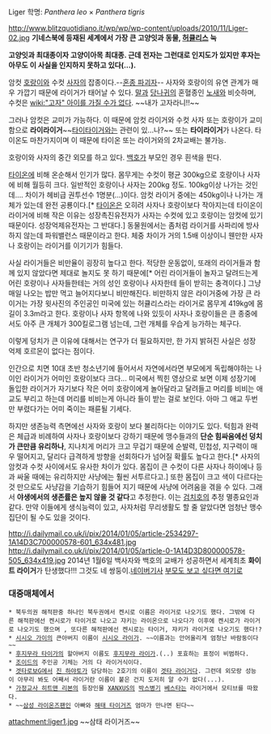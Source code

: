 Liger
학명: ''Panthera leo'' × ''Panthera tigris''

http://www.blitzquotidiano.it/wp/wp/wp-content/uploads/2010/11/Liger-02.jpg
'''기네스북에 등재된 세계에서 가장 큰 고양잇과 동물, [[허큘리스]] 눅'''

'''고양잇과 최대종이자 고양이아목 최대종. 근데 전자는 그런대로 인지도가 있지만 후자는 아무도 이 사실을 인지하지 못하고 있다(...).'''

암컷 [[호랑이]]와 수컷 [[사자]]의 잡종이다.--[[혼종 파괴자]]-- 사자와 호랑이의 유연 관계가 매우 가깝기 때문에 라이거가 태어날 수 있다. [[말]]과 [[당나귀]]의 혼혈종인 [[노새]]와 비슷하며, 수컷은 [[wiki:"고자" 아이를 가질 수가 없다]]. ~~내가 고자라니!!~~

그러나 암컷은 교미가 가능하다. 이 때문에 암컷 라이거와 수컷 사자 또는 호랑이가 교미함으로 '''라이라이거'''~~[[타이타이거]]와는 관련이 있...나?~~ 또는 '''타이라이거'''가 나온다. 타이온도 마찬가지이며 이 때문에 타이온 또는 라이거와의 2차교배는 불가능.

호랑이와 사자의 중간 외모를 하고 있다. [[백호]]가 부모인 경우 흰색을 띈다. 

[[타이온]]에 비해 온순해서 인기가 많다. 몸무게는 수컷이 평균 300kg으로 호랑이나 사자에 비해 월등히 크다. 일반적인 호랑이나 사자는 200kg 정도. 100kg이상 나가는 것인데…. 차이가 헤비급 권투선수 1명분(…)이다. 암컷 라이거 중에는 450kg이나 나가는 개체가 있는데 완전 공룡이다.[* [[타이온]]은 오히려 사자나 호랑이보다 작아지는데 타이온이 라이거에 비해 작은 이유는 성장촉진유전자가 사자는 수컷에 있고 호랑이는 암컷에 있기 때문이다. 성장억제유전자는 그 반대다.] 동물원에서는 좀처럼 라이거를 사파리에 방사하지 않는데 파워밸런스 때문이라고 한다. 체중 차이가 거의 1.5배 이상이니 웬만한 사자나 호랑이는 라이거를 이기기가 힘들다.

사실 라이거들은 비만율이 굉장히 높다고 한다. 적당한 운동없이, 또래의 라이거들과 함께 있지 않았다면 제대로 놀지도 못 하기 때문에[* 어린 라이거들이 놀자고 달려드는게 어린 호랑이나 사자들한테는 거의 성인 호랑이나 사자한테 들이 받히는 충격이다.] 그냥 매일 나오는 밥만 먹고 늘어지다보니 비만해진다. 비만하지 않은 라이거중에 가장 큰 라이거는 가장 윗사진의 주인공인 미국에 있는 허큘리스라는 라이거로 몸무게 419kg에 몸 길이 3.3m라고 한다. 호랑이나 사자 항목에 나와 있듯이 사자나 호랑이들은 큰 종중에서도 아주 큰 개체가 300킬로그램 넘는데, 그런 개체를 우습게 능가하는 체구다.

이렇게 덩치가 큰 이유에 대해서는 연구가 더 필요하지만, 한 가지 밝혀진 사실은 성장 억제 호르몬이 없다는 점이다. 

인간으로 치면 10대 초반 청소년기에 들어서서 자연에서라면 부모에게 독립해야하는 나이인 라이거가 어미인 호랑이보다 크다... 미국에서 찍힌 영상으로 보면 이제 성장기에 돌입한 라이거가 자기보다 작은 어미 호랑이에게 놀아달라고 달려들고 머리를 비비는 애교도 부리고 하는데 머리를 비비는게 아니라 들이 받는 걸로 보인다. 아마 그 애교 두번만 부렸다가는 어미 죽이는 패륜될 기세다. 

하지만 생존능력 측면에선 사자와 호랑이 보다 불리하다는 이야기도 있다. 턱힘과 완력은 체급과 비례하여 사자나 호랑이보다 강하기 때문에 맹수들과의 '''단순 힘싸움에선 덩치가 큰만큼 유리하나''', 지나치게 머리가 크고 무겁기 때문에 순발력, 민첩성, 지구력이 매우 떨어지고, 달리다 급격하게 방향을 선회하다가 넘어질 확률도 높다고 한다.[* 사자의 암컷과 수컷 사이에서도 유사한 차이가 있다. 몸집이 큰 수컷이 다른 사자나 하이에나 등과 싸울 때에는 유리하지만 사냥에는 훨씬 서투르다고.] 또한 몸집이 크고 색이 다르다는 것 만으로도 사냥감을 기습하기 힘들어 지기 때문에 사냥에 어려움을 겪을 수 있다. 그래서 '''야생에서의 생존률은 높지 않을 것 같다'''고 추정한다. 이는 [[검치호]]의 추정 멸종요인과 같다. 만약 이들에게 생식능력이 있고, 사자처럼 무리생활도 할 줄 알았다면 엄청난 맹수집단이 될 수도 있을 것이다.

http://i.dailymail.co.uk/i/pix/2014/01/05/article-2534297-1A14D3C700000578-601_634x481.jpg
http://i.dailymail.co.uk/i/pix/2014/01/05/article-0-1A14D3D800000578-505_634x419.jpg
2014년 1월6일 백사자와 백호의 교배가 성공하면서 세계최초 '''화이트 라이거'''가 탄생했다!!! 그것도 네 쌍둥이.[http://news.naver.com/main/read.nhn?mode=LSD&mid=shm&sid1=104&oid=081&aid=0002389121 네이버기사] 
[http://www.dailymail.co.uk/news/article-2534297/A-roaring-success-worlds-white-ligers-Four-brothers-rarest-big-cats-planet.html 부모도 보고 싶다면 여기로]

=== 대중매체에서 ===
 * 북두의권 해적판중 하나인 북두권에서 켄시로 이름은 라이거로 나오기도 했다. 그밖에 다른 해적판에선 켄시로가 타이거로 나오고 쟈키는 라이온으로 나오다가 이후에 켄시로가 라이거로 나오기도 했으며 , 또다른 해적판에선 켄시로는 타이거, 쟈키가 라이거로 나오기도 했다!?
 * [[시시오 가이]]의 큰아버지 이름이 [[시시오 라이가]]. ~~이름과는 안어울리게 엄청난 바람둥이다~~
 * [[후지무라 타이가]]의 할아버지 이름도 [[후지무라 라이가]].(..) 포효하는 표정이 비범하다.
 * [[조이드]]의 주인공 기체는 거의 다 라이거식이다.
 * [[겟타로보G]]에서 [[진 하야토]]가 담당하는 2호기의 이름이 [[겟타 라이거]]다. 그런데 외모랑 성능이 아무리 봐도 어째서 라이거란 이름이 붙은 건지 도저히 알 수가 없다(...).   
 * [[가정교사 히트맨 리본]]의 등장인물 [[XANXUS]]의 [[박스병기]] [[베스타]]는 라이거에서 모티브를 따왔다.
 * ~~[[삼성 라이온즈]]팬인 아빠와 [[해태 타이거즈]] 엄마가 만나면 된다~~
attachment:liger1.jpg
~~삼태 라이거즈~~
